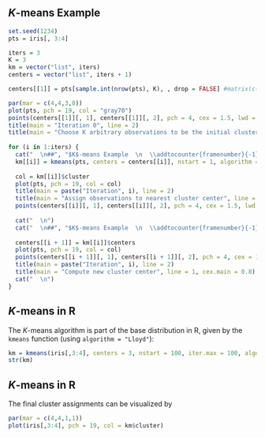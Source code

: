 ## $K$-means Example

```r
set.seed(1234)
pts = iris[, 3:4]

iters = 3
K = 3
km = vector("list", iters)
centers = vector("list", iters + 1)

centers[[1]] = pts[sample.int(nrow(pts), K), , drop = FALSE] #matrix(c(1,0.5,2,1,7,2), ncol = 2, byrow = TRUE)

par(mar = c(4,4,3,0))
plot(pts, pch = 19, col = "gray70")
points(centers[[1]][, 1], centers[[1]][, 2], pch = 4, cex = 1.5, lwd = 2, col = "darkred")
title(main = "Iteration 0", line = 2)
title(main = "Choose K arbitrary observations to be the initial cluster centers", line = 1, cex.main = 0.8)
  
for (i in 1:iters) {
  cat("  \n##", "$K$-means Example  \n  \\addtocounter{framenumber}{-1}  \n")
  km[[i]] = kmeans(pts, centers = centers[[i]], nstart = 1, algorithm = "Lloyd", iter.max = 1)
  
  col = km[[i]]$cluster
  plot(pts, pch = 19, col = col)
  title(main = paste("Iteration", i), line = 2)
  title(main = "Assign observations to nearest cluster center", line = 1, cex.main = 0.8)
  points(centers[[i]][, 1], centers[[i]][, 2], pch = 4, cex = 1.5, lwd = 2, col = "darkred")
  
  cat("  \n")
  cat("  \n##", "$K$-means Example  \n  \\addtocounter{framenumber}{-1}  \n")
  
  centers[[i + 1]] = km[[i]]$centers
  plot(pts, pch = 19, col = col)
  points(centers[[i + 1]][, 1], centers[[i + 1]][, 2], pch = 4, cex = 1.5, lwd = 2, col = "darkred")
  title(main = paste("Iteration", i), line = 2)
  title(main = "Compute new cluster center", line = 1, cex.main = 0.8)
  cat("  \n")
}
```

<!-- Select 3 random points and assume them to be cluster centers for the clusters to be created. -->

## $K$-means in R

The $K$-means algorithm is part of the base distribution in R, given by
the `kmeans` function (using `algorithm = "Lloyd"`):

```r
km = kmeans(iris[,3:4], centers = 3, nstart = 100, iter.max = 100, algorithm = "Lloyd")
str(km)
```

## $K$-means in R

The final cluster assignments can be visualized by

```r
par(mar = c(4,4,1,1))
plot(iris[,3:4], pch = 19, col = km$cluster)
```
